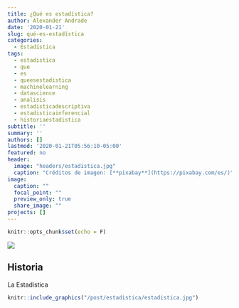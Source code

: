 ```yaml
---
title: ¿Qué es estadística?
author: Alexander Andrade
date: '2020-01-21'
slug: qué-es-estadística
categories:
  - Estadística
tags:
  - estadistica
  - que
  - es
  - queesestadistica
  - machinelearning
  - datascience
  - analisis
  - estadisticadescriptiva
  - estadisticainferencial
  - historiaestadistica
subtitle: ''
summary: ''
authors: []
lastmod: '2020-01-21T05:56:10-05:00'
featured: no
header:
  image: "headers/estadistica.jpg"
  caption: "Créditos de imagen: [**pixabay**](https://pixabay.com/es/)"
image: 
  caption: ""
  focal_point: ""
  preview_only: true
  share_image: ""
projects: []
---
```


```r
knitr::opts_chunk$set(echo = F)
```

![](/post/estadistica/estadistica.jpg)

## Historia 

La Estadística 

```r
knitr::include_graphics("/post/estadistica/estadistica.jpg")
```

